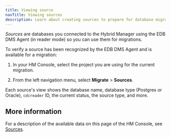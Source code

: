 ```yaml
---
title: Viewing source
navTitle: Viewing sources
description: Learn about creating sources to prepare for database migrations to Hybrid Manager.
---
```


*Sources* are databases you connected to the Hybrid Manager using the EDB DMS Agent (in reader mode) so you can use them for migrations.

To verify a source has been recognized by the EDB DMS Agent and is available for a migration: 

1.  In your HM Console, select the project you are using for the current migration. 

2.  From the left navigation menu, select **Migrate** > **Sources**. 

Each source's view shows the database name, database type (Postgres or Oracle), `cdcreader` ID, the current status, the source type, and more.

## More information

For a description of the available data on this page of the HM Console, see [Sources](/edb-postgres-ai/latest/hybrid-manager/using_hybrid_manager/migration/migrate/sources/).
